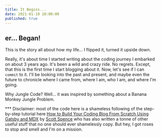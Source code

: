 ```yaml
---
title: It Begins...
date: 2021-01-10 10:00:00
published: true
---
```


## er... Began!

This is the story all about how my life... I flipped it, turned it upside down.

Really, it's about time I started writing about the coding journey I embarked on about 3 years ago. It's been a wild and crazy ride. No regrets. Except, that this is the first time I start blogging about it. Now, let's see if I can `commit` to it. I'll be looking into the past and present, and maybe even the future to chronicle where I came from, where I am, who I am, and where I'm going.

Why Jungle Code? Well... it was inspired by something about a Banana Monkey Jungle Problem.

*** Disclaimer: most of the code here is a shameless following of the step-by-step tutorial here [How to Build Your Coding Blog From Scratch Using Gatsby and MDX](https://www.freecodecamp.org/news/build-a-developer-blog-from-scratch-with-gatsby-and-mdx/) by [Scott Spence](https://www.freecodecamp.org/news/author/scott/) who has also written a tonne of other useful stuff that no one should ever shamelessly copy. But hey, I got roses to stop and smell and I'm on a mission.